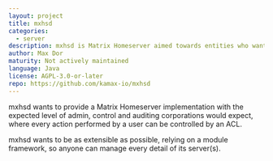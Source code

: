 ```yaml
---
layout: project
title: mxhsd
categories:
  - server
description: mxhsd is Matrix Homeserver aimed towards entities who want to have in-depth control of their servers
author: Max Dor
maturity: Not actively maintained
language: Java
license: AGPL-3.0-or-later
repo: https://github.com/kamax-io/mxhsd
---
```


mxhsd wants to provide a Matrix Homeserver implementation with the expected level of admin, control and auditing corporations would expect, where every action performed by a user can be controlled by an ACL.

mxhsd wants to be as extensible as possible, relying on a module framework, so anyone can manage every detail of its server(s).


